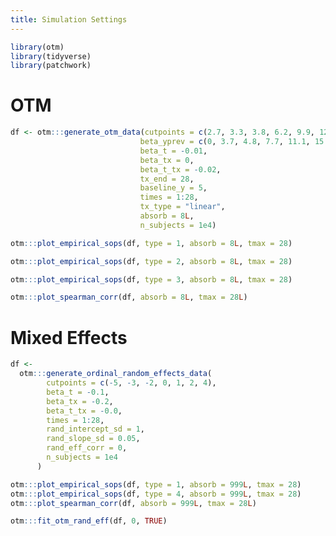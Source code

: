 ```yaml
---
title: Simulation Settings
---
```


```r
library(otm)
library(tidyverse)
library(patchwork)
```

# OTM

```r
df <- otm:::generate_otm_data(cutpoints = c(2.7, 3.3, 3.8, 6.2, 9.9, 12.6, 19.1),
                             beta_yprev = c(0, 3.7, 4.8, 7.7, 11.1, 15.5),
                             beta_t = -0.01,
                             beta_tx = 0,
                             beta_t_tx = -0.02,
                             tx_end = 28,
                             baseline_y = 5,
                             times = 1:28,
                             tx_type = "linear",
                             absorb = 8L,
                             n_subjects = 1e4)
```

```r
otm:::plot_empirical_sops(df, type = 1, absorb = 8L, tmax = 28)
```

```r
otm:::plot_empirical_sops(df, type = 2, absorb = 8L, tmax = 28)
```

```r
otm:::plot_empirical_sops(df, type = 3, absorb = 8L, tmax = 28)
```

```r
otm:::plot_spearman_corr(df, absorb = 8L, tmax = 28L)
```

# Mixed Effects

```r
df <-
  otm:::generate_ordinal_random_effects_data(
        cutpoints = c(-5, -3, -2, 0, 1, 2, 4),
        beta_t = -0.1,
        beta_tx = -0.2,
        beta_t_tx = -0.0,
        times = 1:28,
        rand_intercept_sd = 1,
        rand_slope_sd = 0.05,
        rand_eff_corr = 0,
        n_subjects = 1e4
      )

otm:::plot_empirical_sops(df, type = 1, absorb = 999L, tmax = 28)
otm:::plot_empirical_sops(df, type = 4, absorb = 999L, tmax = 28)
otm:::plot_spearman_corr(df, absorb = 999L, tmax = 28L)
```


```r
otm:::fit_otm_rand_eff(df, 0, TRUE)
```




